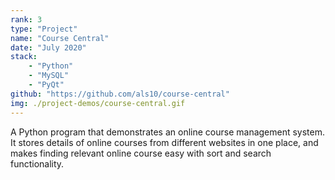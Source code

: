 ```yaml
---
rank: 3
type: "Project"
name: "Course Central"
date: "July 2020"
stack:
    - "Python"
    - "MySQL"
    - "PyQt"
github: "https://github.com/als10/course-central"
img: ./project-demos/course-central.gif
---
```

A Python program that demonstrates an online course management system. It stores details of online courses from different websites in one place, and makes finding relevant online course easy with sort and search functionality.